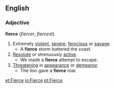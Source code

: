 ==English==
===Adjective===
'''fierce''' (''fiercer'', ''fiercest'')
#Extremely [[violent]], [[severe]], [[ferocious]] or [[savage]].
#* A '''fierce''' storm battered the coast.
#[[Resolute]] or strenuously [[active]].
#* We made a '''fierce''' attempt to escape.
#[[Threaten]]ing in [[appearance]] or [[demeanor]].
#* The lion gave a '''fierce''' roar.

[[et:Fierce]]
[[io:Fierce]]
[[pt:Fierce]]